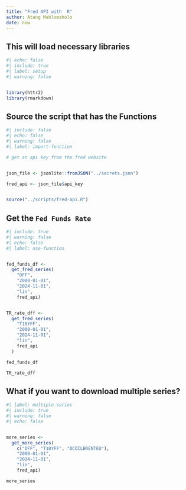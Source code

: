 ```yaml
---
title: "Fred API with  R"
author: Atang Mahlomaholo
date: now
---
```



## This will load necessary libraries

```r
#| echo: false
#| include: true
#| label: setup
#| warning: false


library(httr2)
library(rmarkdown)
```

## Source the script that has the Functions

```r
#| include: false
#| echo: false
#| warning: false
#| label: import-function

# get an api key from the fred website


json_file <- jsonlite::fromJSON("../secrets.json")

fred_api <- json_file$api_key


source("../scripts/fred-api.R")

```



## Get the `Fed Funds Rate` 


```r
#| include: true
#| warning: false
#| echo: false
#| label: use-function


fed_funds_df <- 
  get_fred_series(
    "DFF",
    "2000-01-01",
    "2024-11-01",
    "lin",
    fred_api)


TR_rate_dff <- 
  get_fred_series(
    "T10YFF",
    "2000-01-01",
    "2024-11-01",
    "lin",
    fred_api
  )

fed_funds_df

TR_rate_dff

```



## What if you want to download multiple series?


```r
#| label: multiple-series
#| include: true
#| warning: false
#| echo: false


more_series <- 
  get_more_series(
    c("DFF", "T10YFF", "DCOILBRENTEU"),
    "2000-01-01",
    "2024-11-01",
    "lin",
    fred_api)

more_series

```